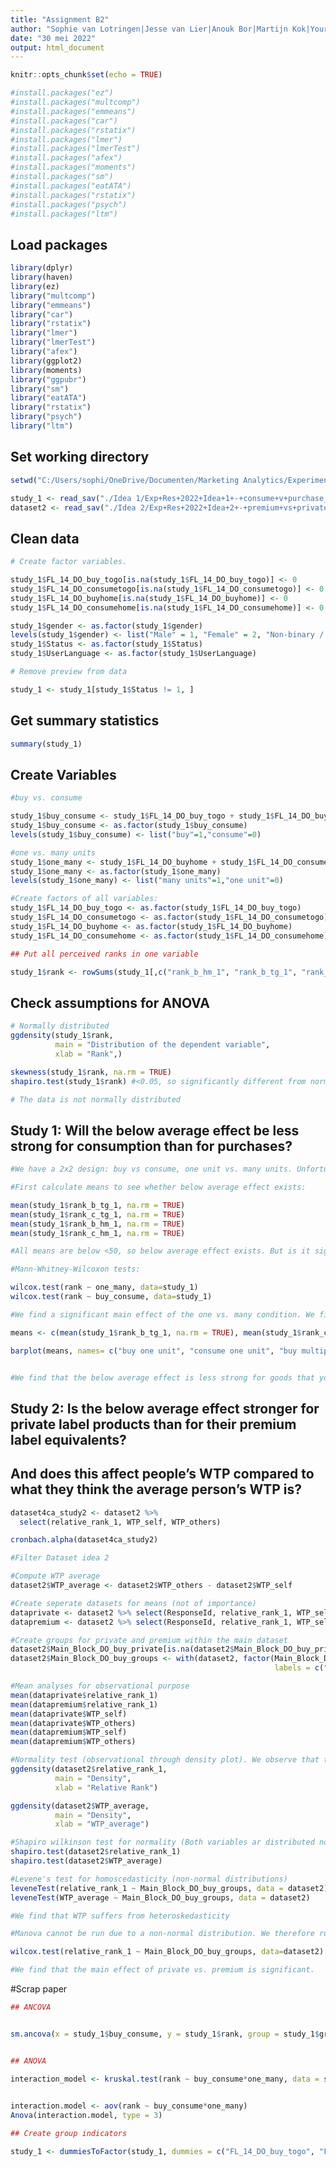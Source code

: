 ---
title: "Assignment B2"
author: "Sophie van Lotringen|Jesse van Lier|Anouk Bor|Martijn Kok|Youri Hanegraaf"
date: "30 mei 2022"
output: html_document
---

```{r setup, include=FALSE}
knitr::opts_chunk$set(echo = TRUE)
```

```{r}
#install.packages("ez") 
#install.packages("multcomp") 
#install.packages("emmeans") 
#install.packages("car") 
#install.packages("rstatix") 
#install.packages("lmer") 
#install.packages("lmerTest") 
#install.packages("afex") 
#install.packages("moments")
#install.packages("sm")
#install.packages("eatATA")
#install.packages("rstatix")
#install.packages("psych")
#install.packages("ltm")
```

## Load packages
```{r}
library(dplyr)
library(haven)
library(ez) 
library("multcomp") 
library("emmeans") 
library("car") 
library("rstatix") 
library("lmer") 
library("lmerTest") 
library("afex") 
library(ggplot2)
library(moments)
library("ggpubr")
library("sm")
library("eatATA")
library("rstatix")
library("psych")
library("ltm")

```


## Set working directory
```{r}
setwd("C:/Users/sophi/OneDrive/Documenten/Marketing Analytics/Experimental Research/Assignment B2")

study_1 <- read_sav("./Idea 1/Exp+Res+2022+Idea+1+-+consume+v+purchase_May+9,+2022_15.04.sav")
dataset2 <- read_sav("./Idea 2/Exp+Res+2022+Idea+2+-+premium+vs+private+label_May+9,+2022_15.03.sav")

```


## Clean data
```{r}
# Create factor variables. 

study_1$FL_14_DO_buy_togo[is.na(study_1$FL_14_DO_buy_togo)] <- 0
study_1$FL_14_DO_consumetogo[is.na(study_1$FL_14_DO_consumetogo)] <- 0
study_1$FL_14_DO_buyhome[is.na(study_1$FL_14_DO_buyhome)] <- 0
study_1$FL_14_DO_consumehome[is.na(study_1$FL_14_DO_consumehome)] <- 0

study_1$gender <- as.factor(study_1$gender)
levels(study_1$gender) <- list("Male" = 1, "Female" = 2, "Non-binary / third gender" = 3, "Prefer not to say" = 4)
study_1$Status <- as.factor(study_1$Status)
study_1$UserLanguage <- as.factor(study_1$UserLanguage)

# Remove preview from data

study_1 <- study_1[study_1$Status != 1, ]

```

## Get summary statistics 
```{r}

summary(study_1)

```


## Create Variables
```{r}

#buy vs. consume

study_1$buy_consume <- study_1$FL_14_DO_buy_togo + study_1$FL_14_DO_buyhome
study_1$buy_consume <- as.factor(study_1$buy_consume)
levels(study_1$buy_consume) <- list("buy"=1,"consume"=0) 

#one vs. many units
study_1$one_many <- study_1$FL_14_DO_buyhome + study_1$FL_14_DO_consumehome
study_1$one_many <- as.factor(study_1$one_many)
levels(study_1$one_many) <- list("many units"=1,"one unit"=0) 

#Create factors of all variables:
study_1$FL_14_DO_buy_togo <- as.factor(study_1$FL_14_DO_buy_togo)
study_1$FL_14_DO_consumetogo <- as.factor(study_1$FL_14_DO_consumetogo)
study_1$FL_14_DO_buyhome <- as.factor(study_1$FL_14_DO_buyhome)
study_1$FL_14_DO_consumehome <- as.factor(study_1$FL_14_DO_consumehome)

## Put all perceived ranks in one variable

study_1$rank <- rowSums(study_1[,c("rank_b_hm_1", "rank_b_tg_1", "rank_c_hm_1", "rank_c_tg_1")], na.rm=TRUE)


```


## Check assumptions for ANOVA
```{r}
# Normally distributed
ggdensity(study_1$rank, 
          main = "Distribution of the dependent variable",
          xlab = "Rank",)

skewness(study_1$rank, na.rm = TRUE)
shapiro.test(study_1$rank) #<0.05, so significantly different from normal distribution

# The data is not normally distributed

```


## Study 1: Will the below average effect be less strong for consumption than for purchases?
```{r}
#We have a 2x2 design: buy vs consume, one unit vs. many units. Unfortunately the data does not meet the assumption of a normal distribution, therefore we cannot use an ANOVA. Since no non-parametric alternatives to a 2x2 ANOVA exist, we will not look for interactions and use two Mann-Whitney-Wilcoxon tests, one for each independent variable. 

#First calculate means to see whether below average effect exists:

mean(study_1$rank_b_tg_1, na.rm = TRUE)
mean(study_1$rank_c_tg_1, na.rm = TRUE)
mean(study_1$rank_b_hm_1, na.rm = TRUE)
mean(study_1$rank_c_hm_1, na.rm = TRUE)

#All means are below <50, so below average effect exists. But is it significantly stronger/ weaker when bought in bulk or bought to consume immediately? 

#Mann-Whitney-Wilcoxon tests:

wilcox.test(rank ~ one_many, data=study_1)
wilcox.test(rank ~ buy_consume, data=study_1)

#We find a significant main effect of the one vs. many condition. We find no significant effect of buying vs. consuming on the below average effect

means <- c(mean(study_1$rank_b_tg_1, na.rm = TRUE), mean(study_1$rank_c_tg_1, na.rm = TRUE), mean(study_1$rank_b_hm_1, na.rm = TRUE), mean(study_1$rank_c_hm_1, na.rm = TRUE))

barplot(means, names= c("buy one unit", "consume one unit", "buy multiple units", "consume multiple units"))


#We find that the below average effect is less strong for goods that you buy in bulk (pack of coffee instead of one cup of coffee). 

```

## Study 2: Is the below average effect stronger for private label products than for their premium label equivalents?
## And does this affect people’s WTP compared to what they think the average person’s WTP is?

```{r}


dataset4ca_study2 <- dataset2 %>% 
  select(relative_rank_1, WTP_self, WTP_others)

cronbach.alpha(dataset4ca_study2)
```

```{r}
#Filter Dataset idea 2

#Compute WTP average
dataset2$WTP_average <- dataset2$WTP_others - dataset2$WTP_self

#Create seperate datasets for means (not of importance)
dataprivate <- dataset2 %>% select(ResponseId, relative_rank_1, WTP_self, WTP_others, Main_Block_DO_buy_private, WTP_average) %>% na.omit
datapremium <- dataset2 %>% select(ResponseId, relative_rank_1, WTP_self, WTP_others, Main_Block_DO_buy_premium, WTP_average) %>% na.omit

#Create groups for private and premium within the main dataset
dataset2$Main_Block_DO_buy_private[is.na(dataset2$Main_Block_DO_buy_private)] <- 2
dataset2$Main_Block_DO_buy_groups <- with(dataset2, factor(Main_Block_DO_buy_private, levels = 1:2,
                                                           labels = c("Private", "Premium")))
```

```{r}
#Mean analyses for observational purpose
mean(dataprivate$relative_rank_1)
mean(datapremium$relative_rank_1)
mean(dataprivate$WTP_self)
mean(dataprivate$WTP_others)
mean(datapremium$WTP_self)
mean(datapremium$WTP_others)
```

```{r}
#Normality test (observational through density plot). We observe that the distribution is non-normal.
ggdensity(dataset2$relative_rank_1,
          main = "Density",
          xlab = "Relative Rank")

ggdensity(dataset2$WTP_average,
          main = "Density",
          xlab = "WTP_average")

#Shapiro wilkinson test for normality (Both variables ar distributed non-normally)
shapiro.test(dataset2$relative_rank_1)
shapiro.test(dataset2$WTP_average)

#Levene's test for homoscedasticity (non-normal distributions)
leveneTest(relative_rank_1 ~ Main_Block_DO_buy_groups, data = dataset2)
leveneTest(WTP_average ~ Main_Block_DO_buy_groups, data = dataset2)

#We find that WTP suffers from heteroskedasticity

#Manova cannot be run due to a non-normal distribution. We therefore run a Wilcox test for the main effect since the WTP data suffers from heteroskedasticity.

wilcox.test(relative_rank_1 ~ Main_Block_DO_buy_groups, data=dataset2)

#We find that the main effect of private vs. premium is significant. 

```



#Scrap paper

```{r}
## ANCOVA


sm.ancova(x = study_1$buy_consume, y = study_1$rank, group = study_1$group)


## ANOVA

interaction_model <- kruskal.test(rank ~ buy_consume*one_many, data = study_1)

 
interaction.model <- aov(rank ~ buy_consume*one_many) 
Anova(interaction.model, type = 3)

## Create group indicators

study_1 <- dummiesToFactor(study_1, dummies = c("FL_14_DO_buy_togo", "FL_14_DO_consumetogo", "FL_14_DO_buyhome", "FL_14_DO_consumehome"), facVar = "group")



```
